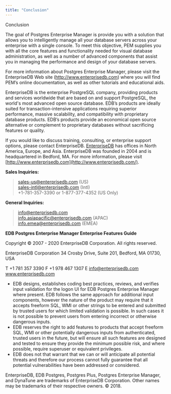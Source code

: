 ```yaml
---
title: "Conclusion"
---
```


<div class="index">

Conclusion

</div>

The goal of Postgres Enterprise Manager is provide you with a solution that allows you to intelligently manage all your database servers across your enterprise with a single console. To meet this objective, PEM supplies you with all the core features and functionality needed for visual database administration, as well as a number of advanced components that assist you in managing the performance and design of your database servers.

For more information about Postgres Enterprise Manager, please visit the EnterpriseDB Web site (<http://www.enterprisedb.com>) where you will find PEM’s online documentation, as well as other tutorials and educational aids.

EnterpriseDB is the enterprise PostgreSQL company, providing products and services worldwide that are based on and support PostgreSQL, the world's most advanced open source database. EDB’s products are ideally suited for transaction-intensive applications requiring superior performance, massive scalability, and compatibility with proprietary database products. EDB’s products provide an economical open source alternative or complement to proprietary databases without sacrificing features or quality.

If you would like to discuss training, consulting, or enterprise support options, please contact EnterpriseDB. [EnterpriseDB](http://www.enterprisedb.com/) has offices in North America, Europe, and Asia. EnterpriseDB was founded in 2004 and is headquartered in Bedford, MA. For more information, please visit [http://www.enterprisedb.com](http://www.enterprisedb.com/).

**Sales Inquiries:**

> <sales-us@enterprisedb.com> (US)  
> <sales-intl@enterprisedb.com> (Intl)  
> \+1-781-357-3390 or 1-877-377-4352 (US Only)

**General Inquiries:**

> <info@enterprisedb.com>  
> <info.asiapacific@enterprisedb.com> (APAC)  
> <info.emea@enterprisedb.com> (EMEA)

**EDB Postgres Enterprise Manager Enterprise Features Guide**

Copyright © 2007 - 2020 EnterpriseDB Corporation. All rights reserved.

EnterpriseDB Corporation 34 Crosby Drive, Suite 201, Bedford, MA 01730, USA

T +1 781 357 3390 F +1 978 467 1307 E <info@enterprisedb.com> www.enterprisedb.com

  - EDB designs, establishes coding best practices, reviews, and verifies input validation for the logon UI for EDB Postgres Enterprise Manager where present. EDB follows the same approach for additional input components, however the nature of the product may require that it accepts freeform SQL, WMI or other strings to be entered and submitted by trusted users for which limited validation is possible. In such cases it is not possible to prevent users from entering incorrect or otherwise dangerous inputs.
  - EDB reserves the right to add features to products that accept freeform SQL, WMI or other potentially dangerous inputs from authenticated, trusted users in the future, but will ensure all such features are designed and tested to ensure they provide the minimum possible risk, and where possible, require superuser or equivalent privileges.
  - EDB does not that warrant that we can or will anticipate all potential threats and therefore our process cannot fully guarantee that all potential vulnerabilities have been addressed or considered.

EnterpriseDB, EDB Postgres, Postgres Plus, Postgres Enterprise Manager, and DynaTune are trademarks of EnterpriseDB Corporation. Other names may be trademarks of their respective owners. © 2018.
